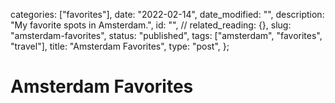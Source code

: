 
  categories: ["favorites"],
  date: "2022-02-14",
  date_modified: "",
  description: "My favorite spots in Amsterdam.",
  id: "",
  // related_reading: {},
  slug: "amsterdam-favorites",
  status: "published",
  tags: ["amsterdam", "favorites", "travel"],
  title: "Amsterdam Favorites",
  type: "post",
};


# Amsterdam Favorites

<Spots />
